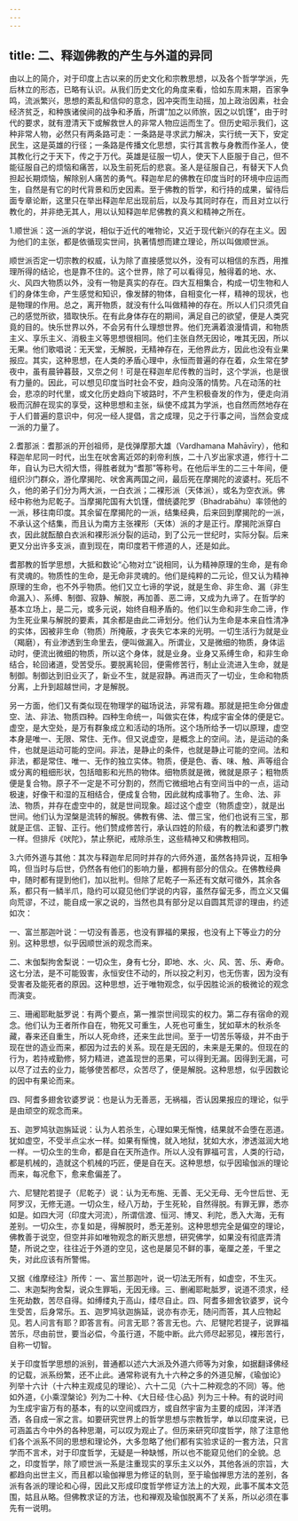 ```yaml
---
---
---
```

title: 二、释迦佛教的产生与外道的异同
---




由以上的简介，对于印度上古以来的历史文化和宗教思想，以及各个哲学学派，先后林立的形态，已略有认识。从我们历史文化的角度来看，恰如东周末期，百家争鸣，流派繁兴，思想的紊乱和信仰的意念，因冲突而生动摇，加上政治因素，社会经济贫乏，和种族诸侯间的战争和矛盾，所谓“加之以师旅，因之以饥馑”，由于时代的要求，就有澄清天下或解救世人的非常人物应运而生了。但历史昭示我们，这种非常人物，必然只有两条路可走：一条路是寻求武力解决，实行统一天下，安定民生，这是英雄的行径；一条路是传播文化思想，实行其言教与身教而作圣人，使其教化行之于天下，传之于万代。英雄是征服一切人，使天下人臣服于自己，但不能征服自己的烦恼和痛苦，以及生前死后的悲哀。圣人是征服自己，有替天下人负担起长期烦恼，解除别人痛苦的勇气。释迦牟尼的佛教在印度当时的环境中应运而生，自然是有它的时代背景和历史因素。至于佛教的哲学，和行持的成果，留待后面专章论断，这里只在举出释迦牟尼出现前后，以及与其同时存在，而且对立以行教化的，并非绝无其人，用以认知释迦牟尼佛教的真义和精神之所在。

1.顺世派：这一派的学说，相似于近代的唯物论，又近于现代新兴的存在主义。因为他们的主张，都是依循现实世间，执著情想而建立理论，所以叫做顺世派。

顺世派否定一切宗教的权威，认为除了直接感觉以外，没有可以相信的东西，用推理所得的结论，也是靠不住的。这个世界，除了可以看得见，触得着的地、水、火、风四大物质以外，没有一物是真实的存在。四大互相集合，构成一切生物和人们的身体生命，产生感觉和知识，像发酵的物体，自相变化一样，精神的现状，也是物理的作用。总之，离开物质，就没有什么叫做精神的存在。所以人们只须凭自己的感觉所欲，猎取快乐。在有此身体存在的期间，满足自己的欲望，便是人类究竟的目的。快乐世界以外，不会另有什么理想世界。他们充满着浪漫情调，和物质主义、享乐主义、消极主义等思想很相同。他们主张自然无因论，唯其无因，所以无果。他们歌唱说：无天堂，无解脱，无精神存在，无他界此方，因此也没有业果报应。其实，这种思想，在人类的矛盾心理中，永恒而普遍的存在着，众生常在梦夜中，虽有晨钟暮鼓，又奈之何！可是在释迦牟尼传教的当时，这个学派，也是很有力量的。因此，可以想见印度当时社会不安，趋向没落的情势。凡在动荡的社会，悲凉的时代里，或文化历史趋向下坡路时，不产生积极奋发的作为，便走向消极而沉醉在现实的享受，这种思想和主张，纵使不成其为学派，也自然而然地存在于人们普遍的意识中，何况一经人提倡，言之成理，见之于行事之间，当然会变成一派的力量了。

2.耆那派：耆那派的开创祖师，是伐弹摩那大雄（Vardhamana Mahāvīry），他和释迦牟尼同一时代，出生在吠舍离近郊的刹帝利族，二十八岁出家求道，修行十二年，自认为已大彻大悟，得胜者就为“耆那”等称号。在他后半生的二三十年间，便组织沙门群众，游化摩揭陀、吠舍离两国之间，最后死在摩揭陀的波婆村。死后不久，他的弟子们分为两大派，一白衣派；二裸形派（天体派），或名为空衣派。佛经中称他为尼乾子。当摩揭陀国有大饥馑，僧统婆陀罗（Bhadrabāhu）率领他的一派，移往南印度。其余留在摩揭陀的一派，结集经典，后来回到摩揭陀的一派，不承认这个结集，而且认为南方主张裸形（天体）派的才是正行。摩揭陀派穿白衣，因此就酝酿白衣派和裸形派分裂的运动，到了公元一世纪时，实际分裂。后来更又分出许多支派，直到现在，南印度若干修道的人，还是如此。

耆那教的哲学思想，大抵和数论“心物对立”说相同，认为精神原理的生命，是有命有灵魂的。物质性的生命，是无命非灵魂的。他们是纯粹的二元论，但又认为精神原理的生命，也不外乎物质。他们又立七谛的学说，就是生命、非生命、漏（非生命漏入）、系缚、制御、寂静、解脱，再加善、恶二谛，又成为九谛了。在哲学的基本立场上，是二元，或多元说，始终自相矛盾的。他们以生命和非生命二谛，作为生死业果与解脱的要素，其余都是由此二谛划分。他们认为生命是本来自性清净的实体，因被非生命（物质）所掩蔽，才丧失它本来的光明。一切生活行为就是业（羯磨），有业渗透到生命里去，便叫做漏入。所谓业，又是微细的物质，身体运动时，便流出微细的物质，所以这个身体，就是业身。业身又系缚生命，和非生命结合，轮回诸道，受苦受乐。要脱离轮回，便需修苦行，制止业流进入生命，就是制御。制御达到旧业灭了，新业不生，就是寂静。再进而灭了一切业，生命和物质分离，上升到超越世间，才是解脱。

另一方面，他们又有类似现在物理学的磁场说法，非常有趣。那就是把生命分做虚空、法、非法、物质四种。四种生命统一，叫做实在体，构成宇宙全体的便是它。虚空，是大空处，是万有群象成立和活动的场所。这个场所给予一切以原理，虚空本身是唯一、无限、常住、无作。但又说虚空，是概念上的空间。法，是运动的条件，也就是运动可能的空间。非法，是静止的条件，也就是静止可能的空间。法和非法，都是常住、唯一、无作的独立实体。物质，便是色、香、味、触、声等组合或分离的粗细形状，包括暗影和光热的物体。细物质就是微，微就是原子；粗物质便是复合物。原子不一定是不可分割的，然而它微细地占有空间当中的一点，运动极速，好像干和湿的互相结合，便成复合物，因此就构成事物了。生命、法、非法、物质，并存在虚空中的，就是世间现象。超过这个虚空（物质虚空），就是出世间。他们认为涅槃是流转的解脱。佛教有佛、法、僧三宝，他们也说有三宝，那就是正信、正智、正行。他们赞成修苦行，承认四姓的阶级，有的教法和婆罗门教一样。但排斥《吠陀》，禁止祭祀，戒除杀生，这些精神又和佛教相同。

3.六师外道与其他：其次与释迦牟尼同时并存的六师外道，虽然各持异说，互相争鸣，但当时与后世，仍然各有他们的影响力量，都拥有部分的信众。在佛教经典中，随时都有提到他们，加以批判。但除了尼乾子一系还有文献可徵外，其余各系，都只有一鳞半爪，隐约可以窥见他们学说的内容，虽然存留无多，而立义又偏向荒谬，不过，能自成一家之说的，当然也具有部分足以自圆其荒谬的理由，约述如次：

一、富兰那迦叶说：一切没有善恶，也没有罪福的果报，也没有上下等业力的分别。这种思想，似乎因顺世派的观念而来。

二、末伽梨拘舍梨说：一切众生，身有七分，即地、水、火、风、苦、乐、寿命。这七分法，是不可能毁害，永恒安住不动的，所以投之利刃，也无伤害，因为没有受害者及能死者的原因。这种思想，近于唯物观念，似乎因胜论派的极微论的观念而演变。

三、珊阇耶毗胝罗说：有两个要点，第一推崇世间现实的权力。第二存有宿命的观念。他们认为王者所作自在，物死又可重生，人死也可重生，犹如草木的秋杀冬藏，春来还自重生，所以人死命终，还来生此世间。至于一切苦乐等级，并不由于现在世的造业而来，都因为过去的关系。现在是无因的，未来是无果的。但现在的行为，若持戒勤修，努力精进，遮盖现世的恶果，可以得到无漏。因得到无漏，可以尽了过去的业力，能够使苦都尽，众苦尽了，便是解脱。这种思想，似乎因数论的因中有果论而来。

四、阿耆多翅舍钦婆罗说：也是认为无善恶，无祸福，否认因果报应的理论，似乎是由顽空的观念而来。

五、迦罗鸠驮迦旃延说：认为人若杀生，心理如果无惭愧，结果就不会堕在恶道。犹如虚空，不受半点尘水一样。如果有惭愧，就入地狱，犹如大水，渗透滋润大地一样。一切众生的生命，都是自在天所造作。所以人没有罪福可言，人类的行动，都是机械的，造就这个机械的巧匠，便是自在天。这种思想，似乎因瑜伽派的理论而来，每况愈下，愈来愈偏差了。

六、尼犍陀若提子（尼乾子）说：认为无布施、无善、无父无母、无今世后世、无阿罗汉，无修无道。一切众生，经八万劫，于生死轮，自然得脱。有罪无罪，悉亦如是。如四大河（印度大河流），所谓信渡、恒河、博叉、利陀，悉入大海，无有差别。一切众生，亦复如是，得解脱时，悉无差别。这种思想完全是偏空的理论，佛教善于说空，但空并非如唯物观念的断灭思想，研究佛学，如果没有彻底弄清楚，所说之空，往往近于外道的空见，这也是屡见不鲜的事，毫厘之差，千里之失，对此应该有所警惕。

又据《维摩经注》所传：一、富兰那迦叶，说一切法无所有，如虚空，不生灭。二、末迦梨拘舍梨，说众生罪垢，无因无缘。三、删阇耶毗胝罗，说道不须求，经生死劫数，苦尽自得。如缚缕丸于高山，缕尽自止。四、阿耆多翅舍钦婆罗，说今生受苦，后身常乐。五、迦罗鸠驮迦旃延，说亦有亦无，随问而答，其人应物起见。若人问言有耶？即答言有。问言无耶？答言无也。六、尼犍陀若提子，说罪福苦乐，尽由前世，要当必偿，今虽行道，不能中断。此六师尽起邪见，裸形苦行，自称一切智。

关于印度哲学思想的派别，普通都以述六大派及外道六师等为对象，如据翻译佛经的记载，派系纷繁，还不止此。通常称说有九十六种之多的外道见解，《瑜伽论》列举十六计（十六种主观成见的理论）、六十二见（六十二种观念的不同）等。他如外道，《小乘涅槃论》列为二十种、《大日经·住心品》列为三十种。有的说时间为生成宇宙万有的基本，有的以空间或四方，或自然宇宙为主要的成因，洋洋洒洒，各自成一家之言。如要研究世界上的哲学思想与宗教哲学，单以印度来说，已可涵盖古今中外的各种思潮，可以叹为观止了。但历来研究印度哲学，除了注意他们各个派系不同的思想和理论外，大多忽略了他们都有实验求证的一套方法，只言学而不言术，对于印度哲学，无疑是一种缺憾，所以也不能窥见他们的全貌。总之，印度哲学，除了顺世派一系是注重现实的享乐主义以外，其他各派的宗旨，大都趋向出世主义，而且都以瑜伽禅思为修证的轨则，至于瑜伽禅思方法的差别，各派有各派的理论和心得，因此又形成印度哲学修证方法上的大观，此事不属本文范围，姑且从略。但佛教求证的方法，也和禅观及瑜伽脱离不了关系，所以必须在事先有一说明。